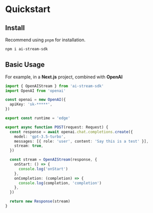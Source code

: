 
# Quickstart

## Install

Recommend using `pnpm` for installation.

```sh npm2yarn copy
npm i ai-stream-sdk
```

## Basic Usage

For example, in a **Next.js** project, combined with **OpenAI**

```ts filename="app/api/chat/route.ts" {1,17-24} copy
import { OpenAIStream } from 'ai-stream-sdk'
import OpenAI from 'openai'

const openai = new OpenAI({
  apiKey: 'sk-*****',
})

export const runtime = 'edge'

export async function POST(request: Request) {
  const response = await openai.chat.completions.create({
    model: 'gpt-3.5-turbo',
    messages: [{ role: 'user', content: 'Say this is a test' }],
    stream: true,
  })

  const stream = OpenAIStream(response, {
    onStart: () => {
      console.log('onStart')
    },
    onCompletion: (completion) => {
      console.log(completion, 'completion')
    },
  })

  return new Response(stream)
}
```
